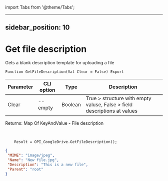 ﻿import Tabs from '@theme/Tabs';

---
sidebar_position: 10
---

# Get file description
 Gets a blank description template for uploading a file



`Function GetFileDescription(Val Clear = False) Export`

  | Parameter | CLI option | Type | Description |
  |-|-|-|-|
  | Clear | --empty | Boolean | True > structure with empty valuse, False > field descriptions at values |

  
  Returns:  Map Of KeyAndValue - File description

<br/>




```bsl title="Code example"
    Result = OPI_GoogleDrive.GetFileDescription();
```
 



```json title="Result"
{
 "MIME": "image/jpeg",
 "Name": "New file.jpg",
 "Description": "This is a new file",
 "Parent": "root"
}
```
